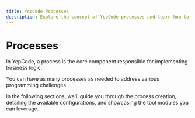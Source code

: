 ```yaml
---
title: YepCode Processes
description: Explore the concept of YepCode processes and learn how to create a new one.
---
```



# Processes

In YepCode, a process is the core component responsible for implementing business logic.

<Screenshot src="processes-list.png" />

You can have as many processes as needed to address various programming challenges.

In the following sections, we'll guide you through the process creation, detailing the available configurations, and showcasing the tool modules you can leverage.
